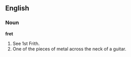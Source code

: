 ==English==

===Noun===

'''fret'''

#See 1st Frith.
#One of the pieces of metal across the neck of a guitar.